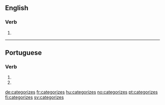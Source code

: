 ==English==

===Verb===
{{head|en|verb form}}

# {{en-third-person singular of|categorize}}

----

==Portuguese==

===Verb===
{{pt-verb-form}}

# {{conjugation of|categorizar||2|s|pres|subj|lang=pt}}
# {{conjugation of|categorizar||2|s|negative|impr|lang=pt}}

[[de:categorizes]]
[[fr:categorizes]]
[[hu:categorizes]]
[[no:categorizes]]
[[pt:categorizes]]
[[fi:categorizes]]
[[sv:categorizes]]